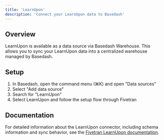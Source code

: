 ```yaml
---
title: 'LearnUpon'
description: 'Connect your LearnUpon data to Basedash'
---
```


## Overview

LearnUpon is available as a data source via Basedash Warehouse. This allows you to sync your LearnUpon data into a centralized warehouse managed by Basedash.

## Setup

1. In Basedash, open the command menu (⌘K) and open "Data sources"
2. Select "Add data source"
3. Search for "LearnUpon"
4. Select LearnUpon and follow the setup flow through Fivetran

## Documentation

For detailed information about the LearnUpon connector, including schema information and sync behavior, see the [Fivetran LearnUpon documentation](https://fivetran.com/docs/connectors/applications/learnupon).
